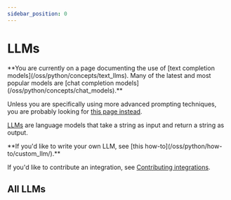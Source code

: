 ```yaml
---
sidebar_position: 0
---
```


# LLMs

<Warning>
**You are currently on a page documenting the use of [text completion models](/oss/python/concepts/text_llms). Many of the latest and most popular models are [chat completion models](/oss/python/concepts/chat_models).**


Unless you are specifically using more advanced prompting techniques, you are probably looking for [this page instead](/oss/python/integrations/chat/).
</Warning>

[LLMs](/oss/python/concepts/text_llms) are language models that take a string as input and return a string as output.

<Info>
**If you'd like to write your own LLM, see [this how-to](/oss/python/how-to/custom_llm/).**

If you'd like to contribute an integration, see [Contributing integrations](/oss/python/contributing#add-a-new-integration).

</Info>

<CategoryTable category="llms" />

## All LLMs

<IndexTable />
